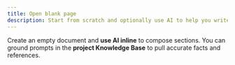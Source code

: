 ```yaml
---
title: Open blank page
description: Start from scratch and optionally use AI to help you write.
---
```


Create an empty document and **use AI inline** to compose sections. You can ground prompts in the **project Knowledge Base** to pull accurate facts and references.

